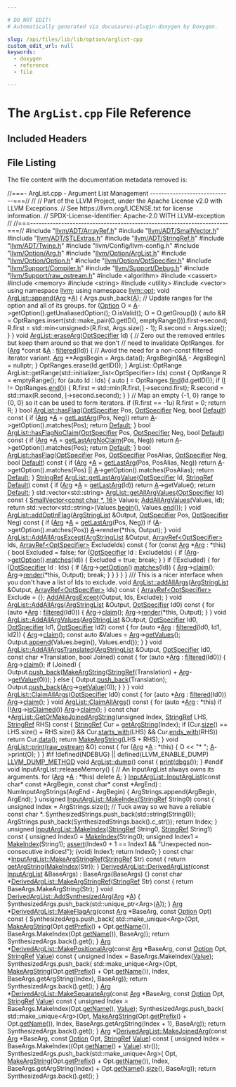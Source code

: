 ```yaml
---

# DO NOT EDIT!
# Automatically generated via docusaurus-plugin-doxygen by Doxygen.

slug: /api/files/lib/lib/option/arglist-cpp
custom_edit_url: null
keywords:
  - doxygen
  - reference
  - file

---
```





# The `ArgList.cpp` File Reference

<DoxygenPage pluginConfig={pluginConfig}>



## Included Headers

<IncludesList>
<IncludesListItem
  filePath="llvm/ADT/ArrayRef.h"
  permalink="/docs/api/files/include/include/llvm/include/llvm/adt/arrayref-h"
  isLocal="true" />
<IncludesListItem
  filePath="llvm/ADT/SmallVector.h"
  permalink="/docs/api/files/include/include/llvm/include/llvm/adt/smallvector-h"
  isLocal="true" />
<IncludesListItem
  filePath="llvm/ADT/STLExtras.h"
  permalink="/docs/api/files/include/include/llvm/include/llvm/adt/stlextras-h"
  isLocal="true" />
<IncludesListItem
  filePath="llvm/ADT/StringRef.h"
  permalink="/docs/api/files/include/include/llvm/include/llvm/adt/stringref-h"
  isLocal="true" />
<IncludesListItem
  filePath="llvm/ADT/Twine.h"
  permalink="/docs/api/files/include/include/llvm/include/llvm/adt/twine-h"
  isLocal="true" />
<IncludesListItem
  filePath="llvm/Config/llvm-config.h"
  permalink=""
  isLocal="true" />
<IncludesListItem
  filePath="llvm/Option/Arg.h"
  permalink="/docs/api/files/include/include/llvm/include/llvm/option/arg-h"
  isLocal="true" />
<IncludesListItem
  filePath="llvm/Option/ArgList.h"
  permalink="/docs/api/files/include/include/llvm/include/llvm/option/arglist-h"
  isLocal="true" />
<IncludesListItem
  filePath="llvm/Option/Option.h"
  permalink="/docs/api/files/include/include/llvm/include/llvm/option/option-h"
  isLocal="true" />
<IncludesListItem
  filePath="llvm/Option/OptSpecifier.h"
  permalink="/docs/api/files/include/include/llvm/include/llvm/option/optspecifier-h"
  isLocal="true" />
<IncludesListItem
  filePath="llvm/Support/Compiler.h"
  permalink="/docs/api/files/include/include/llvm/include/llvm/support/compiler-h"
  isLocal="true" />
<IncludesListItem
  filePath="llvm/Support/Debug.h"
  permalink="/docs/api/files/include/include/llvm/include/llvm/support/debug-h"
  isLocal="true" />
<IncludesListItem
  filePath="llvm/Support/raw_ostream.h"
  permalink="/docs/api/files/include/include/llvm/include/llvm/support/raw-ostream-h"
  isLocal="true" />
<IncludesListItem
  filePath="algorithm"
  permalink=""
  isLocal="false" />
<IncludesListItem
  filePath="cassert"
  permalink=""
  isLocal="false" />
<IncludesListItem
  filePath="memory"
  permalink=""
  isLocal="false" />
<IncludesListItem
  filePath="string"
  permalink=""
  isLocal="false" />
<IncludesListItem
  filePath="utility"
  permalink=""
  isLocal="false" />
<IncludesListItem
  filePath="vector"
  permalink=""
  isLocal="false" />
</IncludesList>


## File Listing

The file content with the documentation metadata removed is:

<ProgramListing>

<Link id="l00001" /><CodeLine lineNumber="1"><Highlight kind="comment">//===- ArgList.cpp - Argument List Management -----------------------------===//</Highlight><Highlight kind="normal"></Highlight></CodeLine>
<Link id="l00002" /><CodeLine lineNumber="2"><Highlight kind="normal"></Highlight><Highlight kind="comment">//</Highlight><Highlight kind="normal"></Highlight></CodeLine>
<Link id="l00003" /><CodeLine lineNumber="3"><Highlight kind="normal"></Highlight><Highlight kind="comment">// Part of the LLVM Project, under the Apache License v2.0 with LLVM Exceptions.</Highlight><Highlight kind="normal"></Highlight></CodeLine>
<Link id="l00004" /><CodeLine lineNumber="4"><Highlight kind="normal"></Highlight><Highlight kind="comment">// See https://llvm.org/LICENSE.txt for license information.</Highlight><Highlight kind="normal"></Highlight></CodeLine>
<Link id="l00005" /><CodeLine lineNumber="5"><Highlight kind="normal"></Highlight><Highlight kind="comment">// SPDX-License-Identifier: Apache-2.0 WITH LLVM-exception</Highlight><Highlight kind="normal"></Highlight></CodeLine>
<Link id="l00006" /><CodeLine lineNumber="6"><Highlight kind="normal"></Highlight><Highlight kind="comment">//</Highlight><Highlight kind="normal"></Highlight></CodeLine>
<Link id="l00007" /><CodeLine lineNumber="7"><Highlight kind="normal"></Highlight><Highlight kind="comment">//===----------------------------------------------------------------------===//</Highlight><Highlight kind="normal"></Highlight></CodeLine>
<Link id="l00008" /><CodeLine lineNumber="8"><Highlight kind="normal"></Highlight></CodeLine>
<Link id="l00009" /><CodeLine lineNumber="9"><Highlight kind="normal"></Highlight><Highlight kind="preprocessor">#include &quot;<a href="/docs/api/files/include/include/llvm/include/llvm/adt/arrayref-h">llvm/ADT/ArrayRef.h</a>&quot;</Highlight><Highlight kind="normal"></Highlight></CodeLine>
<Link id="l00010" /><CodeLine lineNumber="10"><Highlight kind="normal"></Highlight><Highlight kind="preprocessor">#include &quot;<a href="/docs/api/files/include/include/llvm/include/llvm/adt/smallvector-h">llvm/ADT/SmallVector.h</a>&quot;</Highlight><Highlight kind="normal"></Highlight></CodeLine>
<Link id="l00011" /><CodeLine lineNumber="11"><Highlight kind="normal"></Highlight><Highlight kind="preprocessor">#include &quot;<a href="/docs/api/files/include/include/llvm/include/llvm/adt/stlextras-h">llvm/ADT/STLExtras.h</a>&quot;</Highlight><Highlight kind="normal"></Highlight></CodeLine>
<Link id="l00012" /><CodeLine lineNumber="12"><Highlight kind="normal"></Highlight><Highlight kind="preprocessor">#include &quot;<a href="/docs/api/files/include/include/llvm/include/llvm/adt/stringref-h">llvm/ADT/StringRef.h</a>&quot;</Highlight><Highlight kind="normal"></Highlight></CodeLine>
<Link id="l00013" /><CodeLine lineNumber="13"><Highlight kind="normal"></Highlight><Highlight kind="preprocessor">#include &quot;<a href="/docs/api/files/include/include/llvm/include/llvm/adt/twine-h">llvm/ADT/Twine.h</a>&quot;</Highlight><Highlight kind="normal"></Highlight></CodeLine>
<Link id="l00014" /><CodeLine lineNumber="14"><Highlight kind="normal"></Highlight><Highlight kind="preprocessor">#include &quot;llvm/Config/llvm-config.h&quot;</Highlight><Highlight kind="normal"></Highlight></CodeLine>
<Link id="l00015" /><CodeLine lineNumber="15"><Highlight kind="normal"></Highlight><Highlight kind="preprocessor">#include &quot;<a href="/docs/api/files/include/include/llvm/include/llvm/option/arg-h">llvm/Option/Arg.h</a>&quot;</Highlight><Highlight kind="normal"></Highlight></CodeLine>
<Link id="l00016" /><CodeLine lineNumber="16"><Highlight kind="normal"></Highlight><Highlight kind="preprocessor">#include &quot;<a href="/docs/api/files/include/include/llvm/include/llvm/option/arglist-h">llvm/Option/ArgList.h</a>&quot;</Highlight><Highlight kind="normal"></Highlight></CodeLine>
<Link id="l00017" /><CodeLine lineNumber="17"><Highlight kind="normal"></Highlight><Highlight kind="preprocessor">#include &quot;<a href="/docs/api/files/include/include/llvm/include/llvm/option/option-h">llvm/Option/Option.h</a>&quot;</Highlight><Highlight kind="normal"></Highlight></CodeLine>
<Link id="l00018" /><CodeLine lineNumber="18"><Highlight kind="normal"></Highlight><Highlight kind="preprocessor">#include &quot;<a href="/docs/api/files/include/include/llvm/include/llvm/option/optspecifier-h">llvm/Option/OptSpecifier.h</a>&quot;</Highlight><Highlight kind="normal"></Highlight></CodeLine>
<Link id="l00019" /><CodeLine lineNumber="19"><Highlight kind="normal"></Highlight><Highlight kind="preprocessor">#include &quot;<a href="/docs/api/files/include/include/llvm/include/llvm/support/compiler-h">llvm/Support/Compiler.h</a>&quot;</Highlight><Highlight kind="normal"></Highlight></CodeLine>
<Link id="l00020" /><CodeLine lineNumber="20"><Highlight kind="normal"></Highlight><Highlight kind="preprocessor">#include &quot;<a href="/docs/api/files/include/include/llvm/include/llvm/support/debug-h">llvm/Support/Debug.h</a>&quot;</Highlight><Highlight kind="normal"></Highlight></CodeLine>
<Link id="l00021" /><CodeLine lineNumber="21"><Highlight kind="normal"></Highlight><Highlight kind="preprocessor">#include &quot;<a href="/docs/api/files/include/include/llvm/include/llvm/support/raw-ostream-h">llvm/Support/raw&#95;ostream.h</a>&quot;</Highlight><Highlight kind="normal"></Highlight></CodeLine>
<Link id="l00022" /><CodeLine lineNumber="22"><Highlight kind="normal"></Highlight><Highlight kind="preprocessor">#include &lt;algorithm&gt;</Highlight><Highlight kind="normal"></Highlight></CodeLine>
<Link id="l00023" /><CodeLine lineNumber="23"><Highlight kind="normal"></Highlight><Highlight kind="preprocessor">#include &lt;cassert&gt;</Highlight><Highlight kind="normal"></Highlight></CodeLine>
<Link id="l00024" /><CodeLine lineNumber="24"><Highlight kind="normal"></Highlight><Highlight kind="preprocessor">#include &lt;memory&gt;</Highlight><Highlight kind="normal"></Highlight></CodeLine>
<Link id="l00025" /><CodeLine lineNumber="25"><Highlight kind="normal"></Highlight><Highlight kind="preprocessor">#include &lt;string&gt;</Highlight><Highlight kind="normal"></Highlight></CodeLine>
<Link id="l00026" /><CodeLine lineNumber="26"><Highlight kind="normal"></Highlight><Highlight kind="preprocessor">#include &lt;utility&gt;</Highlight><Highlight kind="normal"></Highlight></CodeLine>
<Link id="l00027" /><CodeLine lineNumber="27"><Highlight kind="normal"></Highlight><Highlight kind="preprocessor">#include &lt;vector&gt;</Highlight><Highlight kind="normal"></Highlight></CodeLine>
<Link id="l00028" /><CodeLine lineNumber="28"><Highlight kind="normal"></Highlight></CodeLine>
<Link id="l00029" /><CodeLine lineNumber="29"><Highlight kind="normal"></Highlight><Highlight kind="keyword">using namespace </Highlight><Highlight kind="normal"><a href="/docs/api/namespaces/llvm">llvm</a>;</Highlight></CodeLine>
<Link id="l00030" /><CodeLine lineNumber="30"><Highlight kind="normal"></Highlight><Highlight kind="keyword">using namespace </Highlight><Highlight kind="normal"><a href="/docs/api/namespaces/llvm/opt">llvm::opt</a>;</Highlight></CodeLine>
<Link id="l00031" /><CodeLine lineNumber="31"><Highlight kind="normal"></Highlight></CodeLine>
<Link id="l00032" /><CodeLine lineNumber="32" lineLink="/docs/api/classes/llvm/opt/arglist/#a862d6016ee6bbfb979acf4739b4fcfac"><Highlight kind="normal"></Highlight><Highlight kind="keywordtype">void</Highlight><Highlight kind="normal"> <a href="/docs/api/classes/llvm/opt/arglist/#a862d6016ee6bbfb979acf4739b4fcfac">ArgList::append</a>(<a href="/docs/api/classes/llvm/opt/arg">Arg</a> &#42;<a href="/docs/api/files/lib/lib/ir/builtingcs-cpp/#a2e38c85003a042421cde1647632d0b72">A</a>) &#123;</Highlight></CodeLine>
<Link id="l00033" /><CodeLine lineNumber="33"><Highlight kind="normal">  Args.push&#95;back(<a href="/docs/api/files/lib/lib/ir/builtingcs-cpp/#a2e38c85003a042421cde1647632d0b72">A</a>);</Highlight></CodeLine>
<Link id="l00034" /><CodeLine lineNumber="34"><Highlight kind="normal"></Highlight></CodeLine>
<Link id="l00035" /><CodeLine lineNumber="35"><Highlight kind="normal">  </Highlight><Highlight kind="comment">// Update ranges for the option and all of its groups.</Highlight><Highlight kind="normal"></Highlight></CodeLine>
<Link id="l00036" /><CodeLine lineNumber="36"><Highlight kind="normal">  </Highlight><Highlight kind="keywordflow">for</Highlight><Highlight kind="normal"> (<a href="/docs/api/classes/llvm/opt/option">Option</a> O = <a href="/docs/api/files/lib/lib/ir/builtingcs-cpp/#a2e38c85003a042421cde1647632d0b72">A</a>-&gt;getOption().getUnaliasedOption(); O.isValid();</Highlight></CodeLine>
<Link id="l00037" /><CodeLine lineNumber="37"><Highlight kind="normal">       O = O.getGroup()) &#123;</Highlight></CodeLine>
<Link id="l00038" /><CodeLine lineNumber="38"><Highlight kind="normal">    </Highlight><Highlight kind="keyword">auto</Highlight><Highlight kind="normal"> &amp;R =</Highlight></CodeLine>
<Link id="l00039" /><CodeLine lineNumber="39"><Highlight kind="normal">        OptRanges.insert(std::make&#95;pair(O.getID(), emptyRange())).first-&gt;second;</Highlight></CodeLine>
<Link id="l00040" /><CodeLine lineNumber="40"><Highlight kind="normal">    R.first = std::min&lt;unsigned&gt;(R.first, Args.size() - 1);</Highlight></CodeLine>
<Link id="l00041" /><CodeLine lineNumber="41"><Highlight kind="normal">    R.second = Args.size();</Highlight></CodeLine>
<Link id="l00042" /><CodeLine lineNumber="42"><Highlight kind="normal">  &#125;</Highlight></CodeLine>
<Link id="l00043" /><CodeLine lineNumber="43"><Highlight kind="normal">&#125;</Highlight></CodeLine>
<Link id="l00044" /><CodeLine lineNumber="44"><Highlight kind="normal"></Highlight></CodeLine>
<Link id="l00045" /><CodeLine lineNumber="45" lineLink="/docs/api/classes/llvm/opt/arglist/#a156189fac43bbb6cb89af54b0a72ebca"><Highlight kind="normal"></Highlight><Highlight kind="keywordtype">void</Highlight><Highlight kind="normal"> <a href="/docs/api/classes/llvm/opt/arglist/#a156189fac43bbb6cb89af54b0a72ebca">ArgList::eraseArg</a>(<a href="/docs/api/classes/llvm/opt/optspecifier">OptSpecifier</a> Id) &#123;</Highlight></CodeLine>
<Link id="l00046" /><CodeLine lineNumber="46"><Highlight kind="normal">  </Highlight><Highlight kind="comment">// Zero out the removed entries but keep them around so that we don&#39;t</Highlight><Highlight kind="normal"></Highlight></CodeLine>
<Link id="l00047" /><CodeLine lineNumber="47"><Highlight kind="normal">  </Highlight><Highlight kind="comment">// need to invalidate OptRanges.</Highlight><Highlight kind="normal"></Highlight></CodeLine>
<Link id="l00048" /><CodeLine lineNumber="48"><Highlight kind="normal">  </Highlight><Highlight kind="keywordflow">for</Highlight><Highlight kind="normal"> (<a href="/docs/api/classes/llvm/opt/arg">Arg</a> &#42;</Highlight><Highlight kind="keyword">const</Highlight><Highlight kind="normal"> &amp;<a href="/docs/api/files/lib/lib/ir/builtingcs-cpp/#a2e38c85003a042421cde1647632d0b72">A</a> : <a href="/docs/api/classes/llvm/opt/arglist/#ae6005f6bafe8396d40dc173831c6bdba">filtered</a>(Id)) &#123;</Highlight></CodeLine>
<Link id="l00049" /><CodeLine lineNumber="49"><Highlight kind="normal">    </Highlight><Highlight kind="comment">// Avoid the need for a non-const filtered iterator variant.</Highlight><Highlight kind="normal"></Highlight></CodeLine>
<Link id="l00050" /><CodeLine lineNumber="50"><Highlight kind="normal">    <a href="/docs/api/classes/llvm/opt/arg">Arg</a> &#42;&#42;ArgsBegin = Args.data();</Highlight></CodeLine>
<Link id="l00051" /><CodeLine lineNumber="51"><Highlight kind="normal">    ArgsBegin&#91;&amp;<a href="/docs/api/files/lib/lib/ir/builtingcs-cpp/#a2e38c85003a042421cde1647632d0b72">A</a> - ArgsBegin&#93; = </Highlight><Highlight kind="keyword">nullptr</Highlight><Highlight kind="normal">;</Highlight></CodeLine>
<Link id="l00052" /><CodeLine lineNumber="52"><Highlight kind="normal">  &#125;</Highlight></CodeLine>
<Link id="l00053" /><CodeLine lineNumber="53"><Highlight kind="normal">  OptRanges.erase(Id.getID());</Highlight></CodeLine>
<Link id="l00054" /><CodeLine lineNumber="54"><Highlight kind="normal">&#125;</Highlight></CodeLine>
<Link id="l00055" /><CodeLine lineNumber="55"><Highlight kind="normal"></Highlight></CodeLine>
<Link id="l00056" /><CodeLine lineNumber="56"><Highlight kind="normal">ArgList::OptRange</Highlight></CodeLine>
<Link id="l00057" /><CodeLine lineNumber="57"><Highlight kind="normal">ArgList::getRange(std::initializer&#95;list&lt;OptSpecifier&gt; Ids)</Highlight><Highlight kind="keyword"> const </Highlight><Highlight kind="normal">&#123;</Highlight></CodeLine>
<Link id="l00058" /><CodeLine lineNumber="58"><Highlight kind="normal">  OptRange R = emptyRange();</Highlight></CodeLine>
<Link id="l00059" /><CodeLine lineNumber="59"><Highlight kind="normal">  </Highlight><Highlight kind="keywordflow">for</Highlight><Highlight kind="normal"> (</Highlight><Highlight kind="keyword">auto</Highlight><Highlight kind="normal"> Id : Ids) &#123;</Highlight></CodeLine>
<Link id="l00060" /><CodeLine lineNumber="60"><Highlight kind="normal">    </Highlight><Highlight kind="keyword">auto</Highlight><Highlight kind="normal"> <a href="/docs/api/files/lib/lib/support/md5-cpp/#ac0eafdc9ee161b71e7af98af736952fd">I</a> = OptRanges.<a href="/docs/api/classes/llvm/densemapbase/#a0c047f127ed4380a6f383d70bec4eb94">find</a>(Id.getID());</Highlight></CodeLine>
<Link id="l00061" /><CodeLine lineNumber="61"><Highlight kind="normal">    </Highlight><Highlight kind="keywordflow">if</Highlight><Highlight kind="normal"> (<a href="/docs/api/files/lib/lib/support/md5-cpp/#ac0eafdc9ee161b71e7af98af736952fd">I</a> != OptRanges.<a href="/docs/api/classes/llvm/densemapbase/#a65520b9c67759099e313d0f4e7b5ff9e">end</a>()) &#123;</Highlight></CodeLine>
<Link id="l00062" /><CodeLine lineNumber="62"><Highlight kind="normal">      R.first = std::min(R.first, <a href="/docs/api/files/lib/lib/support/md5-cpp/#ac0eafdc9ee161b71e7af98af736952fd">I</a>-&gt;second.first);</Highlight></CodeLine>
<Link id="l00063" /><CodeLine lineNumber="63"><Highlight kind="normal">      R.second = std::max(R.second, <a href="/docs/api/files/lib/lib/support/md5-cpp/#ac0eafdc9ee161b71e7af98af736952fd">I</a>-&gt;second.second);</Highlight></CodeLine>
<Link id="l00064" /><CodeLine lineNumber="64"><Highlight kind="normal">    &#125;</Highlight></CodeLine>
<Link id="l00065" /><CodeLine lineNumber="65"><Highlight kind="normal">  &#125;</Highlight></CodeLine>
<Link id="l00066" /><CodeLine lineNumber="66"><Highlight kind="normal">  </Highlight><Highlight kind="comment">// Map an empty &#123;-1, 0&#125; range to &#123;0, 0&#125; so it can be used to form iterators.</Highlight><Highlight kind="normal"></Highlight></CodeLine>
<Link id="l00067" /><CodeLine lineNumber="67"><Highlight kind="normal">  </Highlight><Highlight kind="keywordflow">if</Highlight><Highlight kind="normal"> (R.first == -1u)</Highlight></CodeLine>
<Link id="l00068" /><CodeLine lineNumber="68"><Highlight kind="normal">    R.first = 0;</Highlight></CodeLine>
<Link id="l00069" /><CodeLine lineNumber="69"><Highlight kind="normal">  </Highlight><Highlight kind="keywordflow">return</Highlight><Highlight kind="normal"> R;</Highlight></CodeLine>
<Link id="l00070" /><CodeLine lineNumber="70"><Highlight kind="normal">&#125;</Highlight></CodeLine>
<Link id="l00071" /><CodeLine lineNumber="71"><Highlight kind="normal"></Highlight></CodeLine>
<Link id="l00072" /><CodeLine lineNumber="72" lineLink="/docs/api/classes/llvm/opt/arglist/#af4ede33e90efaf90c6534f43b3cfbffc"><Highlight kind="normal"></Highlight><Highlight kind="keywordtype">bool</Highlight><Highlight kind="normal"> <a href="/docs/api/classes/llvm/opt/arglist/#af4ede33e90efaf90c6534f43b3cfbffc">ArgList::hasFlag</a>(<a href="/docs/api/classes/llvm/opt/optspecifier">OptSpecifier</a> Pos, <a href="/docs/api/classes/llvm/opt/optspecifier">OptSpecifier</a> Neg, </Highlight><Highlight kind="keywordtype">bool</Highlight><Highlight kind="normal"> <a href="/docs/api/namespaces/llvm/#ae58c751054b01f206f9b9e34e461d25fa7a1920d61156abc05a60135aefe8bc67">Default</a>)</Highlight><Highlight kind="keyword"> const </Highlight><Highlight kind="normal">&#123;</Highlight></CodeLine>
<Link id="l00073" /><CodeLine lineNumber="73"><Highlight kind="normal">  </Highlight><Highlight kind="keywordflow">if</Highlight><Highlight kind="normal"> (<a href="/docs/api/classes/llvm/opt/arg">Arg</a> &#42;<a href="/docs/api/files/lib/lib/ir/builtingcs-cpp/#a2e38c85003a042421cde1647632d0b72">A</a> = <a href="/docs/api/classes/llvm/opt/arglist/#aa7b3f568748cb5a0cab744337ae3eb52">getLastArg</a>(Pos, Neg))</Highlight></CodeLine>
<Link id="l00074" /><CodeLine lineNumber="74"><Highlight kind="normal">    </Highlight><Highlight kind="keywordflow">return</Highlight><Highlight kind="normal"> <a href="/docs/api/files/lib/lib/ir/builtingcs-cpp/#a2e38c85003a042421cde1647632d0b72">A</a>-&gt;getOption().matches(Pos);</Highlight></CodeLine>
<Link id="l00075" /><CodeLine lineNumber="75"><Highlight kind="normal">  </Highlight><Highlight kind="keywordflow">return</Highlight><Highlight kind="normal"> <a href="/docs/api/namespaces/llvm/#ae58c751054b01f206f9b9e34e461d25fa7a1920d61156abc05a60135aefe8bc67">Default</a>;</Highlight></CodeLine>
<Link id="l00076" /><CodeLine lineNumber="76"><Highlight kind="normal">&#125;</Highlight></CodeLine>
<Link id="l00077" /><CodeLine lineNumber="77"><Highlight kind="normal"></Highlight></CodeLine>
<Link id="l00078" /><CodeLine lineNumber="78" lineLink="/docs/api/classes/llvm/opt/arglist/#a4a6d454c010b5cdcae7d8990ae44d0a5"><Highlight kind="normal"></Highlight><Highlight kind="keywordtype">bool</Highlight><Highlight kind="normal"> <a href="/docs/api/classes/llvm/opt/arglist/#a4a6d454c010b5cdcae7d8990ae44d0a5">ArgList::hasFlagNoClaim</a>(<a href="/docs/api/classes/llvm/opt/optspecifier">OptSpecifier</a> Pos, <a href="/docs/api/classes/llvm/opt/optspecifier">OptSpecifier</a> Neg,</Highlight></CodeLine>
<Link id="l00079" /><CodeLine lineNumber="79"><Highlight kind="normal">                             </Highlight><Highlight kind="keywordtype">bool</Highlight><Highlight kind="normal"> <a href="/docs/api/namespaces/llvm/#ae58c751054b01f206f9b9e34e461d25fa7a1920d61156abc05a60135aefe8bc67">Default</a>)</Highlight><Highlight kind="keyword"> const </Highlight><Highlight kind="normal">&#123;</Highlight></CodeLine>
<Link id="l00080" /><CodeLine lineNumber="80"><Highlight kind="normal">  </Highlight><Highlight kind="keywordflow">if</Highlight><Highlight kind="normal"> (<a href="/docs/api/classes/llvm/opt/arg">Arg</a> &#42;<a href="/docs/api/files/lib/lib/ir/builtingcs-cpp/#a2e38c85003a042421cde1647632d0b72">A</a> = <a href="/docs/api/classes/llvm/opt/arglist/#a3102b968dbf681bb7353e02eba411a11">getLastArgNoClaim</a>(Pos, Neg))</Highlight></CodeLine>
<Link id="l00081" /><CodeLine lineNumber="81"><Highlight kind="normal">    </Highlight><Highlight kind="keywordflow">return</Highlight><Highlight kind="normal"> <a href="/docs/api/files/lib/lib/ir/builtingcs-cpp/#a2e38c85003a042421cde1647632d0b72">A</a>-&gt;getOption().matches(Pos);</Highlight></CodeLine>
<Link id="l00082" /><CodeLine lineNumber="82"><Highlight kind="normal">  </Highlight><Highlight kind="keywordflow">return</Highlight><Highlight kind="normal"> <a href="/docs/api/namespaces/llvm/#ae58c751054b01f206f9b9e34e461d25fa7a1920d61156abc05a60135aefe8bc67">Default</a>;</Highlight></CodeLine>
<Link id="l00083" /><CodeLine lineNumber="83"><Highlight kind="normal">&#125;</Highlight></CodeLine>
<Link id="l00084" /><CodeLine lineNumber="84"><Highlight kind="normal"></Highlight></CodeLine>
<Link id="l00085" /><CodeLine lineNumber="85" lineLink="/docs/api/classes/llvm/opt/arglist/#af5d90967a9f37775b3b18b46b846316b"><Highlight kind="normal"></Highlight><Highlight kind="keywordtype">bool</Highlight><Highlight kind="normal"> <a href="/docs/api/classes/llvm/opt/arglist/#af4ede33e90efaf90c6534f43b3cfbffc">ArgList::hasFlag</a>(<a href="/docs/api/classes/llvm/opt/optspecifier">OptSpecifier</a> Pos, <a href="/docs/api/classes/llvm/opt/optspecifier">OptSpecifier</a> PosAlias, <a href="/docs/api/classes/llvm/opt/optspecifier">OptSpecifier</a> Neg,</Highlight></CodeLine>
<Link id="l00086" /><CodeLine lineNumber="86"><Highlight kind="normal">                      </Highlight><Highlight kind="keywordtype">bool</Highlight><Highlight kind="normal"> <a href="/docs/api/namespaces/llvm/#ae58c751054b01f206f9b9e34e461d25fa7a1920d61156abc05a60135aefe8bc67">Default</a>)</Highlight><Highlight kind="keyword"> const </Highlight><Highlight kind="normal">&#123;</Highlight></CodeLine>
<Link id="l00087" /><CodeLine lineNumber="87"><Highlight kind="normal">  </Highlight><Highlight kind="keywordflow">if</Highlight><Highlight kind="normal"> (<a href="/docs/api/classes/llvm/opt/arg">Arg</a> &#42;<a href="/docs/api/files/lib/lib/ir/builtingcs-cpp/#a2e38c85003a042421cde1647632d0b72">A</a> = <a href="/docs/api/classes/llvm/opt/arglist/#aa7b3f568748cb5a0cab744337ae3eb52">getLastArg</a>(Pos, PosAlias, Neg))</Highlight></CodeLine>
<Link id="l00088" /><CodeLine lineNumber="88"><Highlight kind="normal">    </Highlight><Highlight kind="keywordflow">return</Highlight><Highlight kind="normal"> <a href="/docs/api/files/lib/lib/ir/builtingcs-cpp/#a2e38c85003a042421cde1647632d0b72">A</a>-&gt;getOption().matches(Pos) || <a href="/docs/api/files/lib/lib/ir/builtingcs-cpp/#a2e38c85003a042421cde1647632d0b72">A</a>-&gt;getOption().matches(PosAlias);</Highlight></CodeLine>
<Link id="l00089" /><CodeLine lineNumber="89"><Highlight kind="normal">  </Highlight><Highlight kind="keywordflow">return</Highlight><Highlight kind="normal"> <a href="/docs/api/namespaces/llvm/#ae58c751054b01f206f9b9e34e461d25fa7a1920d61156abc05a60135aefe8bc67">Default</a>;</Highlight></CodeLine>
<Link id="l00090" /><CodeLine lineNumber="90"><Highlight kind="normal">&#125;</Highlight></CodeLine>
<Link id="l00091" /><CodeLine lineNumber="91"><Highlight kind="normal"></Highlight></CodeLine>
<Link id="l00092" /><CodeLine lineNumber="92" lineLink="/docs/api/classes/llvm/opt/arglist/#adc31a5f33c24a36189f865c605247c68"><Highlight kind="normal"><a href="/docs/api/classes/llvm/stringref">StringRef</a> <a href="/docs/api/classes/llvm/opt/arglist/#adc31a5f33c24a36189f865c605247c68">ArgList::getLastArgValue</a>(<a href="/docs/api/classes/llvm/opt/optspecifier">OptSpecifier</a> Id, <a href="/docs/api/classes/llvm/stringref">StringRef</a> <a href="/docs/api/namespaces/llvm/#ae58c751054b01f206f9b9e34e461d25fa7a1920d61156abc05a60135aefe8bc67">Default</a>)</Highlight><Highlight kind="keyword"> const </Highlight><Highlight kind="normal">&#123;</Highlight></CodeLine>
<Link id="l00093" /><CodeLine lineNumber="93"><Highlight kind="normal">  </Highlight><Highlight kind="keywordflow">if</Highlight><Highlight kind="normal"> (<a href="/docs/api/classes/llvm/opt/arg">Arg</a> &#42;<a href="/docs/api/files/lib/lib/ir/builtingcs-cpp/#a2e38c85003a042421cde1647632d0b72">A</a> = <a href="/docs/api/classes/llvm/opt/arglist/#aa7b3f568748cb5a0cab744337ae3eb52">getLastArg</a>(Id))</Highlight></CodeLine>
<Link id="l00094" /><CodeLine lineNumber="94"><Highlight kind="normal">    </Highlight><Highlight kind="keywordflow">return</Highlight><Highlight kind="normal"> <a href="/docs/api/files/lib/lib/ir/builtingcs-cpp/#a2e38c85003a042421cde1647632d0b72">A</a>-&gt;getValue();</Highlight></CodeLine>
<Link id="l00095" /><CodeLine lineNumber="95"><Highlight kind="normal">  </Highlight><Highlight kind="keywordflow">return</Highlight><Highlight kind="normal"> <a href="/docs/api/namespaces/llvm/#ae58c751054b01f206f9b9e34e461d25fa7a1920d61156abc05a60135aefe8bc67">Default</a>;</Highlight></CodeLine>
<Link id="l00096" /><CodeLine lineNumber="96"><Highlight kind="normal">&#125;</Highlight></CodeLine>
<Link id="l00097" /><CodeLine lineNumber="97"><Highlight kind="normal"></Highlight></CodeLine>
<Link id="l00098" /><CodeLine lineNumber="98" lineLink="/docs/api/classes/llvm/opt/arglist/#ace2ec29a8f2231556c7f8a20929cc138"><Highlight kind="normal">std::vector&lt;std::string&gt; <a href="/docs/api/classes/llvm/opt/arglist/#ace2ec29a8f2231556c7f8a20929cc138">ArgList::getAllArgValues</a>(<a href="/docs/api/classes/llvm/opt/optspecifier">OptSpecifier</a> Id)</Highlight><Highlight kind="keyword"> const </Highlight><Highlight kind="normal">&#123;</Highlight></CodeLine>
<Link id="l00099" /><CodeLine lineNumber="99"><Highlight kind="normal">  <a href="/docs/api/classes/llvm/smallvector">SmallVector&lt;const char &#42;, 16&gt;</a> Values;</Highlight></CodeLine>
<Link id="l00100" /><CodeLine lineNumber="100"><Highlight kind="normal">  <a href="/docs/api/classes/llvm/opt/arglist/#a279c6ca725e36eff09469d98e6ee1988">AddAllArgValues</a>(Values, Id);</Highlight></CodeLine>
<Link id="l00101" /><CodeLine lineNumber="101"><Highlight kind="normal">  </Highlight><Highlight kind="keywordflow">return</Highlight><Highlight kind="normal"> std::vector&lt;std::string&gt;(Values.<a href="/docs/api/classes/llvm/smallvectortemplatecommon/#a8a045d250952c0867382a9840ee18fdf">begin</a>(), Values.<a href="/docs/api/classes/llvm/smallvectortemplatecommon/#a075e34e98605d0e7c289763a104869ac">end</a>());</Highlight></CodeLine>
<Link id="l00102" /><CodeLine lineNumber="102"><Highlight kind="normal">&#125;</Highlight></CodeLine>
<Link id="l00103" /><CodeLine lineNumber="103"><Highlight kind="normal"></Highlight></CodeLine>
<Link id="l00104" /><CodeLine lineNumber="104" lineLink="/docs/api/classes/llvm/opt/arglist/#a342aaf3c2d86a3defc7baf1549143997"><Highlight kind="normal"></Highlight><Highlight kind="keywordtype">void</Highlight><Highlight kind="normal"> <a href="/docs/api/classes/llvm/opt/arglist/#a342aaf3c2d86a3defc7baf1549143997">ArgList::addOptInFlag</a>(<a href="/docs/api/namespaces/llvm/opt/#a2ceb2416aeccdb4b087e29abc8c6b52f">ArgStringList</a> &amp;Output, <a href="/docs/api/classes/llvm/opt/optspecifier">OptSpecifier</a> Pos,</Highlight></CodeLine>
<Link id="l00105" /><CodeLine lineNumber="105"><Highlight kind="normal">                           <a href="/docs/api/classes/llvm/opt/optspecifier">OptSpecifier</a> Neg)</Highlight><Highlight kind="keyword"> const </Highlight><Highlight kind="normal">&#123;</Highlight></CodeLine>
<Link id="l00106" /><CodeLine lineNumber="106"><Highlight kind="normal">  </Highlight><Highlight kind="keywordflow">if</Highlight><Highlight kind="normal"> (<a href="/docs/api/classes/llvm/opt/arg">Arg</a> &#42;<a href="/docs/api/files/lib/lib/ir/builtingcs-cpp/#a2e38c85003a042421cde1647632d0b72">A</a> = <a href="/docs/api/classes/llvm/opt/arglist/#aa7b3f568748cb5a0cab744337ae3eb52">getLastArg</a>(Pos, Neg))</Highlight></CodeLine>
<Link id="l00107" /><CodeLine lineNumber="107"><Highlight kind="normal">    </Highlight><Highlight kind="keywordflow">if</Highlight><Highlight kind="normal"> (<a href="/docs/api/files/lib/lib/ir/builtingcs-cpp/#a2e38c85003a042421cde1647632d0b72">A</a>-&gt;getOption().matches(Pos))</Highlight></CodeLine>
<Link id="l00108" /><CodeLine lineNumber="108"><Highlight kind="normal">      <a href="/docs/api/files/lib/lib/ir/builtingcs-cpp/#a2e38c85003a042421cde1647632d0b72">A</a>-&gt;render(&#42;</Highlight><Highlight kind="keyword">this</Highlight><Highlight kind="normal">, Output);</Highlight></CodeLine>
<Link id="l00109" /><CodeLine lineNumber="109"><Highlight kind="normal">&#125;</Highlight></CodeLine>
<Link id="l00110" /><CodeLine lineNumber="110"><Highlight kind="normal"></Highlight></CodeLine>
<Link id="l00111" /><CodeLine lineNumber="111" lineLink="/docs/api/classes/llvm/opt/arglist/#ab7ef568579e2fc175c4d3d68921a1a9b"><Highlight kind="normal"></Highlight><Highlight kind="keywordtype">void</Highlight><Highlight kind="normal"> <a href="/docs/api/classes/llvm/opt/arglist/#ab7ef568579e2fc175c4d3d68921a1a9b">ArgList::AddAllArgsExcept</a>(<a href="/docs/api/namespaces/llvm/opt/#a2ceb2416aeccdb4b087e29abc8c6b52f">ArgStringList</a> &amp;Output,</Highlight></CodeLine>
<Link id="l00112" /><CodeLine lineNumber="112"><Highlight kind="normal">                               <a href="/docs/api/classes/llvm/arrayref">ArrayRef&lt;OptSpecifier&gt;</a> Ids,</Highlight></CodeLine>
<Link id="l00113" /><CodeLine lineNumber="113"><Highlight kind="normal">                               <a href="/docs/api/classes/llvm/arrayref">ArrayRef&lt;OptSpecifier&gt;</a> ExcludeIds)</Highlight><Highlight kind="keyword"> const </Highlight><Highlight kind="normal">&#123;</Highlight></CodeLine>
<Link id="l00114" /><CodeLine lineNumber="114"><Highlight kind="normal">  </Highlight><Highlight kind="keywordflow">for</Highlight><Highlight kind="normal"> (</Highlight><Highlight kind="keyword">const</Highlight><Highlight kind="normal"> <a href="/docs/api/classes/llvm/opt/arg">Arg</a> &#42;<a href="/docs/api/classes/llvm/opt/arg">Arg</a> : &#42;</Highlight><Highlight kind="keyword">this</Highlight><Highlight kind="normal">) &#123;</Highlight></CodeLine>
<Link id="l00115" /><CodeLine lineNumber="115"><Highlight kind="normal">    </Highlight><Highlight kind="keywordtype">bool</Highlight><Highlight kind="normal"> Excluded = </Highlight><Highlight kind="keyword">false</Highlight><Highlight kind="normal">;</Highlight></CodeLine>
<Link id="l00116" /><CodeLine lineNumber="116"><Highlight kind="normal">    </Highlight><Highlight kind="keywordflow">for</Highlight><Highlight kind="normal"> (<a href="/docs/api/classes/llvm/opt/optspecifier">OptSpecifier</a> Id : ExcludeIds) &#123;</Highlight></CodeLine>
<Link id="l00117" /><CodeLine lineNumber="117"><Highlight kind="normal">      </Highlight><Highlight kind="keywordflow">if</Highlight><Highlight kind="normal"> (<a href="/docs/api/classes/llvm/opt/arg">Arg</a>-&gt;<a href="/docs/api/classes/llvm/opt/arg/#a666ec80cc708a588992a87278c4e1f74">getOption</a>().<a href="/docs/api/classes/llvm/opt/option/#a34443bb51a0b61e6c113e721533d3235">matches</a>(Id)) &#123;</Highlight></CodeLine>
<Link id="l00118" /><CodeLine lineNumber="118"><Highlight kind="normal">        Excluded = </Highlight><Highlight kind="keyword">true</Highlight><Highlight kind="normal">;</Highlight></CodeLine>
<Link id="l00119" /><CodeLine lineNumber="119"><Highlight kind="normal">        </Highlight><Highlight kind="keywordflow">break</Highlight><Highlight kind="normal">;</Highlight></CodeLine>
<Link id="l00120" /><CodeLine lineNumber="120"><Highlight kind="normal">      &#125;</Highlight></CodeLine>
<Link id="l00121" /><CodeLine lineNumber="121"><Highlight kind="normal">    &#125;</Highlight></CodeLine>
<Link id="l00122" /><CodeLine lineNumber="122"><Highlight kind="normal">    </Highlight><Highlight kind="keywordflow">if</Highlight><Highlight kind="normal"> (!Excluded) &#123;</Highlight></CodeLine>
<Link id="l00123" /><CodeLine lineNumber="123"><Highlight kind="normal">      </Highlight><Highlight kind="keywordflow">for</Highlight><Highlight kind="normal"> (<a href="/docs/api/classes/llvm/opt/optspecifier">OptSpecifier</a> Id : Ids) &#123;</Highlight></CodeLine>
<Link id="l00124" /><CodeLine lineNumber="124"><Highlight kind="normal">        </Highlight><Highlight kind="keywordflow">if</Highlight><Highlight kind="normal"> (<a href="/docs/api/classes/llvm/opt/arg">Arg</a>-&gt;<a href="/docs/api/classes/llvm/opt/arg/#a666ec80cc708a588992a87278c4e1f74">getOption</a>().<a href="/docs/api/classes/llvm/opt/option/#a34443bb51a0b61e6c113e721533d3235">matches</a>(Id)) &#123;</Highlight></CodeLine>
<Link id="l00125" /><CodeLine lineNumber="125"><Highlight kind="normal">          <a href="/docs/api/classes/llvm/opt/arg">Arg</a>-&gt;<a href="/docs/api/classes/llvm/opt/arg/#acb283e68273392bc0169fe79b4e8e134">claim</a>();</Highlight></CodeLine>
<Link id="l00126" /><CodeLine lineNumber="126"><Highlight kind="normal">          <a href="/docs/api/classes/llvm/opt/arg">Arg</a>-&gt;<a href="/docs/api/classes/llvm/opt/arg/#a05377ec092a5d076c82dd3285317e6fa">render</a>(&#42;</Highlight><Highlight kind="keyword">this</Highlight><Highlight kind="normal">, Output);</Highlight></CodeLine>
<Link id="l00127" /><CodeLine lineNumber="127"><Highlight kind="normal">          </Highlight><Highlight kind="keywordflow">break</Highlight><Highlight kind="normal">;</Highlight></CodeLine>
<Link id="l00128" /><CodeLine lineNumber="128"><Highlight kind="normal">        &#125;</Highlight></CodeLine>
<Link id="l00129" /><CodeLine lineNumber="129"><Highlight kind="normal">      &#125;</Highlight></CodeLine>
<Link id="l00130" /><CodeLine lineNumber="130"><Highlight kind="normal">    &#125;</Highlight></CodeLine>
<Link id="l00131" /><CodeLine lineNumber="131"><Highlight kind="normal">  &#125;</Highlight></CodeLine>
<Link id="l00132" /><CodeLine lineNumber="132"><Highlight kind="normal">&#125;</Highlight></CodeLine>
<Link id="l00133" /><CodeLine lineNumber="133"><Highlight kind="normal"></Highlight><Highlight kind="comment"></Highlight></CodeLine>
<Link id="l00134" /><CodeLine lineNumber="134"><Highlight kind="comment">/// This is a nicer interface when you don&#39;t have a list of Ids to exclude.</Highlight><Highlight kind="normal"></Highlight></CodeLine>
<Link id="l00135" /><CodeLine lineNumber="135" lineLink="/docs/api/classes/llvm/opt/arglist/#a8a832028dff8abb97e1b9fec4987b13a"><Highlight kind="normal"></Highlight><Highlight kind="keywordtype">void</Highlight><Highlight kind="normal"> <a href="/docs/api/classes/llvm/opt/arglist/#a8a832028dff8abb97e1b9fec4987b13a">ArgList::addAllArgs</a>(<a href="/docs/api/namespaces/llvm/opt/#a2ceb2416aeccdb4b087e29abc8c6b52f">ArgStringList</a> &amp;Output,</Highlight></CodeLine>
<Link id="l00136" /><CodeLine lineNumber="136"><Highlight kind="normal">                         <a href="/docs/api/classes/llvm/arrayref">ArrayRef&lt;OptSpecifier&gt;</a> Ids)</Highlight><Highlight kind="keyword"> const </Highlight><Highlight kind="normal">&#123;</Highlight></CodeLine>
<Link id="l00137" /><CodeLine lineNumber="137"><Highlight kind="normal">  <a href="/docs/api/classes/llvm/arrayref">ArrayRef&lt;OptSpecifier&gt;</a> Exclude = &#123;&#125;;</Highlight></CodeLine>
<Link id="l00138" /><CodeLine lineNumber="138"><Highlight kind="normal">  <a href="/docs/api/classes/llvm/opt/arglist/#ab7ef568579e2fc175c4d3d68921a1a9b">AddAllArgsExcept</a>(Output, Ids, Exclude);</Highlight></CodeLine>
<Link id="l00139" /><CodeLine lineNumber="139"><Highlight kind="normal">&#125;</Highlight></CodeLine>
<Link id="l00140" /><CodeLine lineNumber="140"><Highlight kind="normal"></Highlight></CodeLine>
<Link id="l00141" /><CodeLine lineNumber="141" lineLink="/docs/api/classes/llvm/opt/arglist/#a623040a06f67b95ab24c5e78e41c8bc8"><Highlight kind="normal"></Highlight><Highlight kind="keywordtype">void</Highlight><Highlight kind="normal"> <a href="/docs/api/classes/llvm/opt/arglist/#a623040a06f67b95ab24c5e78e41c8bc8">ArgList::AddAllArgs</a>(<a href="/docs/api/namespaces/llvm/opt/#a2ceb2416aeccdb4b087e29abc8c6b52f">ArgStringList</a> &amp;Output, <a href="/docs/api/classes/llvm/opt/optspecifier">OptSpecifier</a> Id0)</Highlight><Highlight kind="keyword"> const </Highlight><Highlight kind="normal">&#123;</Highlight></CodeLine>
<Link id="l00142" /><CodeLine lineNumber="142"><Highlight kind="normal">  </Highlight><Highlight kind="keywordflow">for</Highlight><Highlight kind="normal"> (</Highlight><Highlight kind="keyword">auto</Highlight><Highlight kind="normal"> &#42;<a href="/docs/api/classes/llvm/opt/arg">Arg</a> : <a href="/docs/api/classes/llvm/opt/arglist/#ae6005f6bafe8396d40dc173831c6bdba">filtered</a>(Id0)) &#123;</Highlight></CodeLine>
<Link id="l00143" /><CodeLine lineNumber="143"><Highlight kind="normal">    <a href="/docs/api/classes/llvm/opt/arg">Arg</a>-&gt;<a href="/docs/api/classes/llvm/opt/arg/#acb283e68273392bc0169fe79b4e8e134">claim</a>();</Highlight></CodeLine>
<Link id="l00144" /><CodeLine lineNumber="144"><Highlight kind="normal">    <a href="/docs/api/classes/llvm/opt/arg">Arg</a>-&gt;<a href="/docs/api/classes/llvm/opt/arg/#a05377ec092a5d076c82dd3285317e6fa">render</a>(&#42;</Highlight><Highlight kind="keyword">this</Highlight><Highlight kind="normal">, Output);</Highlight></CodeLine>
<Link id="l00145" /><CodeLine lineNumber="145"><Highlight kind="normal">  &#125;</Highlight></CodeLine>
<Link id="l00146" /><CodeLine lineNumber="146"><Highlight kind="normal">&#125;</Highlight></CodeLine>
<Link id="l00147" /><CodeLine lineNumber="147"><Highlight kind="normal"></Highlight></CodeLine>
<Link id="l00148" /><CodeLine lineNumber="148" lineLink="/docs/api/classes/llvm/opt/arglist/#a279c6ca725e36eff09469d98e6ee1988"><Highlight kind="normal"></Highlight><Highlight kind="keywordtype">void</Highlight><Highlight kind="normal"> <a href="/docs/api/classes/llvm/opt/arglist/#a279c6ca725e36eff09469d98e6ee1988">ArgList::AddAllArgValues</a>(<a href="/docs/api/namespaces/llvm/opt/#a2ceb2416aeccdb4b087e29abc8c6b52f">ArgStringList</a> &amp;Output, <a href="/docs/api/classes/llvm/opt/optspecifier">OptSpecifier</a> Id0,</Highlight></CodeLine>
<Link id="l00149" /><CodeLine lineNumber="149"><Highlight kind="normal">                              <a href="/docs/api/classes/llvm/opt/optspecifier">OptSpecifier</a> Id1, <a href="/docs/api/classes/llvm/opt/optspecifier">OptSpecifier</a> Id2)</Highlight><Highlight kind="keyword"> const </Highlight><Highlight kind="normal">&#123;</Highlight></CodeLine>
<Link id="l00150" /><CodeLine lineNumber="150"><Highlight kind="normal">  </Highlight><Highlight kind="keywordflow">for</Highlight><Highlight kind="normal"> (</Highlight><Highlight kind="keyword">auto</Highlight><Highlight kind="normal"> &#42;<a href="/docs/api/classes/llvm/opt/arg">Arg</a> : <a href="/docs/api/classes/llvm/opt/arglist/#ae6005f6bafe8396d40dc173831c6bdba">filtered</a>(Id0, Id1, Id2)) &#123;</Highlight></CodeLine>
<Link id="l00151" /><CodeLine lineNumber="151"><Highlight kind="normal">    <a href="/docs/api/classes/llvm/opt/arg">Arg</a>-&gt;<a href="/docs/api/classes/llvm/opt/arg/#acb283e68273392bc0169fe79b4e8e134">claim</a>();</Highlight></CodeLine>
<Link id="l00152" /><CodeLine lineNumber="152"><Highlight kind="normal">    </Highlight><Highlight kind="keyword">const</Highlight><Highlight kind="normal"> </Highlight><Highlight kind="keyword">auto</Highlight><Highlight kind="normal"> &amp;Values = <a href="/docs/api/classes/llvm/opt/arg">Arg</a>-&gt;<a href="/docs/api/classes/llvm/opt/arg/#a5fae2e9403c3f2b91455abe787c41add">getValues</a>();</Highlight></CodeLine>
<Link id="l00153" /><CodeLine lineNumber="153"><Highlight kind="normal">    Output.<a href="/docs/api/classes/llvm/smallvectorimpl/#a7efd1f0c1206d95e4fe01a9b49a57b82">append</a>(Values.begin(), Values.end());</Highlight></CodeLine>
<Link id="l00154" /><CodeLine lineNumber="154"><Highlight kind="normal">  &#125;</Highlight></CodeLine>
<Link id="l00155" /><CodeLine lineNumber="155"><Highlight kind="normal">&#125;</Highlight></CodeLine>
<Link id="l00156" /><CodeLine lineNumber="156"><Highlight kind="normal"></Highlight></CodeLine>
<Link id="l00157" /><CodeLine lineNumber="157" lineLink="/docs/api/classes/llvm/opt/arglist/#a58ecc4f607c39abaf338915a04a29922"><Highlight kind="normal"></Highlight><Highlight kind="keywordtype">void</Highlight><Highlight kind="normal"> <a href="/docs/api/classes/llvm/opt/arglist/#a58ecc4f607c39abaf338915a04a29922">ArgList::AddAllArgsTranslated</a>(<a href="/docs/api/namespaces/llvm/opt/#a2ceb2416aeccdb4b087e29abc8c6b52f">ArgStringList</a> &amp;Output, <a href="/docs/api/classes/llvm/opt/optspecifier">OptSpecifier</a> Id0,</Highlight></CodeLine>
<Link id="l00158" /><CodeLine lineNumber="158"><Highlight kind="normal">                                   </Highlight><Highlight kind="keyword">const</Highlight><Highlight kind="normal"> </Highlight><Highlight kind="keywordtype">char</Highlight><Highlight kind="normal"> &#42;Translation,</Highlight></CodeLine>
<Link id="l00159" /><CodeLine lineNumber="159"><Highlight kind="normal">                                   </Highlight><Highlight kind="keywordtype">bool</Highlight><Highlight kind="normal"> Joined)</Highlight><Highlight kind="keyword"> const </Highlight><Highlight kind="normal">&#123;</Highlight></CodeLine>
<Link id="l00160" /><CodeLine lineNumber="160"><Highlight kind="normal">  </Highlight><Highlight kind="keywordflow">for</Highlight><Highlight kind="normal"> (</Highlight><Highlight kind="keyword">auto</Highlight><Highlight kind="normal"> &#42;<a href="/docs/api/classes/llvm/opt/arg">Arg</a> : <a href="/docs/api/classes/llvm/opt/arglist/#ae6005f6bafe8396d40dc173831c6bdba">filtered</a>(Id0)) &#123;</Highlight></CodeLine>
<Link id="l00161" /><CodeLine lineNumber="161"><Highlight kind="normal">    <a href="/docs/api/classes/llvm/opt/arg">Arg</a>-&gt;<a href="/docs/api/classes/llvm/opt/arg/#acb283e68273392bc0169fe79b4e8e134">claim</a>();</Highlight></CodeLine>
<Link id="l00162" /><CodeLine lineNumber="162"><Highlight kind="normal"></Highlight></CodeLine>
<Link id="l00163" /><CodeLine lineNumber="163"><Highlight kind="normal">    </Highlight><Highlight kind="keywordflow">if</Highlight><Highlight kind="normal"> (Joined) &#123;</Highlight></CodeLine>
<Link id="l00164" /><CodeLine lineNumber="164"><Highlight kind="normal">      Output.<a href="/docs/api/classes/llvm/smallvectortemplatebase/#af42bfbc067df27c19ee2fc859df58799">push&#95;back</a>(<a href="/docs/api/classes/llvm/opt/arglist/#a678763a7949f037831ab90dcea55a817">MakeArgString</a>(<a href="/docs/api/classes/llvm/stringref">StringRef</a>(Translation) +</Highlight></CodeLine>
<Link id="l00165" /><CodeLine lineNumber="165"><Highlight kind="normal">                                     <a href="/docs/api/classes/llvm/opt/arg">Arg</a>-&gt;<a href="/docs/api/classes/llvm/opt/arg/#ac268590692356db84db78050196b4940">getValue</a>(0)));</Highlight></CodeLine>
<Link id="l00166" /><CodeLine lineNumber="166"><Highlight kind="normal">    &#125; </Highlight><Highlight kind="keywordflow">else</Highlight><Highlight kind="normal"> &#123;</Highlight></CodeLine>
<Link id="l00167" /><CodeLine lineNumber="167"><Highlight kind="normal">      Output.<a href="/docs/api/classes/llvm/smallvectortemplatebase/#af42bfbc067df27c19ee2fc859df58799">push&#95;back</a>(Translation);</Highlight></CodeLine>
<Link id="l00168" /><CodeLine lineNumber="168"><Highlight kind="normal">      Output.<a href="/docs/api/classes/llvm/smallvectortemplatebase/#af42bfbc067df27c19ee2fc859df58799">push&#95;back</a>(<a href="/docs/api/classes/llvm/opt/arg">Arg</a>-&gt;<a href="/docs/api/classes/llvm/opt/arg/#ac268590692356db84db78050196b4940">getValue</a>(0));</Highlight></CodeLine>
<Link id="l00169" /><CodeLine lineNumber="169"><Highlight kind="normal">    &#125;</Highlight></CodeLine>
<Link id="l00170" /><CodeLine lineNumber="170"><Highlight kind="normal">  &#125;</Highlight></CodeLine>
<Link id="l00171" /><CodeLine lineNumber="171"><Highlight kind="normal">&#125;</Highlight></CodeLine>
<Link id="l00172" /><CodeLine lineNumber="172"><Highlight kind="normal"></Highlight></CodeLine>
<Link id="l00173" /><CodeLine lineNumber="173" lineLink="/docs/api/classes/llvm/opt/arglist/#a2598c7f3e2c4d6571d84bbcd8fdaf4a9"><Highlight kind="normal"></Highlight><Highlight kind="keywordtype">void</Highlight><Highlight kind="normal"> <a href="/docs/api/classes/llvm/opt/arglist/#a974b1537dd2bfc45684a63390f5a0c8a">ArgList::ClaimAllArgs</a>(<a href="/docs/api/classes/llvm/opt/optspecifier">OptSpecifier</a> Id0)</Highlight><Highlight kind="keyword"> const </Highlight><Highlight kind="normal">&#123;</Highlight></CodeLine>
<Link id="l00174" /><CodeLine lineNumber="174"><Highlight kind="normal">  </Highlight><Highlight kind="keywordflow">for</Highlight><Highlight kind="normal"> (</Highlight><Highlight kind="keyword">auto</Highlight><Highlight kind="normal"> &#42;<a href="/docs/api/classes/llvm/opt/arg">Arg</a> : <a href="/docs/api/classes/llvm/opt/arglist/#ae6005f6bafe8396d40dc173831c6bdba">filtered</a>(Id0))</Highlight></CodeLine>
<Link id="l00175" /><CodeLine lineNumber="175"><Highlight kind="normal">    <a href="/docs/api/classes/llvm/opt/arg">Arg</a>-&gt;<a href="/docs/api/classes/llvm/opt/arg/#acb283e68273392bc0169fe79b4e8e134">claim</a>();</Highlight></CodeLine>
<Link id="l00176" /><CodeLine lineNumber="176"><Highlight kind="normal">&#125;</Highlight></CodeLine>
<Link id="l00177" /><CodeLine lineNumber="177"><Highlight kind="normal"></Highlight></CodeLine>
<Link id="l00178" /><CodeLine lineNumber="178" lineLink="/docs/api/classes/llvm/opt/arglist/#a974b1537dd2bfc45684a63390f5a0c8a"><Highlight kind="normal"></Highlight><Highlight kind="keywordtype">void</Highlight><Highlight kind="normal"> <a href="/docs/api/classes/llvm/opt/arglist/#a974b1537dd2bfc45684a63390f5a0c8a">ArgList::ClaimAllArgs</a>()</Highlight><Highlight kind="keyword"> const </Highlight><Highlight kind="normal">&#123;</Highlight></CodeLine>
<Link id="l00179" /><CodeLine lineNumber="179"><Highlight kind="normal">  </Highlight><Highlight kind="keywordflow">for</Highlight><Highlight kind="normal"> (</Highlight><Highlight kind="keyword">auto</Highlight><Highlight kind="normal"> &#42;<a href="/docs/api/classes/llvm/opt/arg">Arg</a> : &#42;</Highlight><Highlight kind="keyword">this</Highlight><Highlight kind="normal">)</Highlight></CodeLine>
<Link id="l00180" /><CodeLine lineNumber="180"><Highlight kind="normal">    </Highlight><Highlight kind="keywordflow">if</Highlight><Highlight kind="normal"> (!<a href="/docs/api/classes/llvm/opt/arg">Arg</a>-&gt;<a href="/docs/api/classes/llvm/opt/arg/#a78b7b00f492ac682e070f08e6a263d33">isClaimed</a>())</Highlight></CodeLine>
<Link id="l00181" /><CodeLine lineNumber="181"><Highlight kind="normal">      <a href="/docs/api/classes/llvm/opt/arg">Arg</a>-&gt;<a href="/docs/api/classes/llvm/opt/arg/#acb283e68273392bc0169fe79b4e8e134">claim</a>();</Highlight></CodeLine>
<Link id="l00182" /><CodeLine lineNumber="182"><Highlight kind="normal">&#125;</Highlight></CodeLine>
<Link id="l00183" /><CodeLine lineNumber="183"><Highlight kind="normal"></Highlight></CodeLine>
<Link id="l00184" /><CodeLine lineNumber="184" lineLink="/docs/api/classes/llvm/opt/arglist/#a33efdfc01aaf654147da9f8c05f7706d"><Highlight kind="normal"></Highlight><Highlight kind="keyword">const</Highlight><Highlight kind="normal"> </Highlight><Highlight kind="keywordtype">char</Highlight><Highlight kind="normal"> &#42;<a href="/docs/api/classes/llvm/opt/arglist/#a33efdfc01aaf654147da9f8c05f7706d">ArgList::GetOrMakeJoinedArgString</a>(</Highlight><Highlight kind="keywordtype">unsigned</Highlight><Highlight kind="normal"> Index,</Highlight></CodeLine>
<Link id="l00185" /><CodeLine lineNumber="185"><Highlight kind="normal">                                              <a href="/docs/api/classes/llvm/stringref">StringRef</a> LHS,</Highlight></CodeLine>
<Link id="l00186" /><CodeLine lineNumber="186"><Highlight kind="normal">                                              <a href="/docs/api/classes/llvm/stringref">StringRef</a> RHS)</Highlight><Highlight kind="keyword"> const </Highlight><Highlight kind="normal">&#123;</Highlight></CodeLine>
<Link id="l00187" /><CodeLine lineNumber="187"><Highlight kind="normal">  <a href="/docs/api/classes/llvm/stringref">StringRef</a> Cur = <a href="/docs/api/classes/llvm/opt/arglist/#a238654e81bd5a66aa111a4cbf898c165">getArgString</a>(Index);</Highlight></CodeLine>
<Link id="l00188" /><CodeLine lineNumber="188"><Highlight kind="normal">  </Highlight><Highlight kind="keywordflow">if</Highlight><Highlight kind="normal"> (Cur.<a href="/docs/api/classes/llvm/stringref/#a5db9240c74644c67759dd0f901fc3c7d">size</a>() == LHS.size() + RHS.size() &amp;&amp; Cur.<a href="/docs/api/classes/llvm/stringref/#a2cd8968ff703aaeb395dcd63f6805ff1">starts&#95;with</a>(LHS) &amp;&amp;</Highlight></CodeLine>
<Link id="l00189" /><CodeLine lineNumber="189"><Highlight kind="normal">      Cur.<a href="/docs/api/classes/llvm/stringref/#aca439bf65258d9d8d057812938b617c5">ends&#95;with</a>(RHS))</Highlight></CodeLine>
<Link id="l00190" /><CodeLine lineNumber="190"><Highlight kind="normal">    </Highlight><Highlight kind="keywordflow">return</Highlight><Highlight kind="normal"> Cur.<a href="/docs/api/classes/llvm/stringref/#a7b0fa1a82461032cdf16b7f6c59f0a6a">data</a>();</Highlight></CodeLine>
<Link id="l00191" /><CodeLine lineNumber="191"><Highlight kind="normal"></Highlight></CodeLine>
<Link id="l00192" /><CodeLine lineNumber="192"><Highlight kind="normal">  </Highlight><Highlight kind="keywordflow">return</Highlight><Highlight kind="normal"> <a href="/docs/api/classes/llvm/opt/arglist/#a678763a7949f037831ab90dcea55a817">MakeArgString</a>(LHS + RHS);</Highlight></CodeLine>
<Link id="l00193" /><CodeLine lineNumber="193"><Highlight kind="normal">&#125;</Highlight></CodeLine>
<Link id="l00194" /><CodeLine lineNumber="194"><Highlight kind="normal"></Highlight></CodeLine>
<Link id="l00195" /><CodeLine lineNumber="195" lineLink="/docs/api/classes/llvm/opt/arglist/#a3347586cae383098ab26e84292881ebf"><Highlight kind="normal"></Highlight><Highlight kind="keywordtype">void</Highlight><Highlight kind="normal"> <a href="/docs/api/classes/llvm/opt/arglist/#a3347586cae383098ab26e84292881ebf">ArgList::print</a>(<a href="/docs/api/classes/llvm/raw-ostream">raw&#95;ostream</a> &amp;O)</Highlight><Highlight kind="keyword"> const </Highlight><Highlight kind="normal">&#123;</Highlight></CodeLine>
<Link id="l00196" /><CodeLine lineNumber="196"><Highlight kind="normal">  </Highlight><Highlight kind="keywordflow">for</Highlight><Highlight kind="normal"> (<a href="/docs/api/classes/llvm/opt/arg">Arg</a> &#42;<a href="/docs/api/files/lib/lib/ir/builtingcs-cpp/#a2e38c85003a042421cde1647632d0b72">A</a> : &#42;</Highlight><Highlight kind="keyword">this</Highlight><Highlight kind="normal">) &#123;</Highlight></CodeLine>
<Link id="l00197" /><CodeLine lineNumber="197"><Highlight kind="normal">    O &lt;&lt; </Highlight><Highlight kind="stringliteral">&quot;&#42; &quot;</Highlight><Highlight kind="normal">;</Highlight></CodeLine>
<Link id="l00198" /><CodeLine lineNumber="198"><Highlight kind="normal">    <a href="/docs/api/files/lib/lib/ir/builtingcs-cpp/#a2e38c85003a042421cde1647632d0b72">A</a>-&gt;print(O);</Highlight></CodeLine>
<Link id="l00199" /><CodeLine lineNumber="199"><Highlight kind="normal">  &#125;</Highlight></CodeLine>
<Link id="l00200" /><CodeLine lineNumber="200"><Highlight kind="normal">&#125;</Highlight></CodeLine>
<Link id="l00201" /><CodeLine lineNumber="201"><Highlight kind="normal"></Highlight></CodeLine>
<Link id="l00202" /><CodeLine lineNumber="202"><Highlight kind="normal"></Highlight><Highlight kind="preprocessor">#if !defined(NDEBUG) || defined(LLVM&#95;ENABLE&#95;DUMP)</Highlight><Highlight kind="normal"></Highlight></CodeLine>
<Link id="l00203" /><CodeLine lineNumber="203" lineLink="/docs/api/classes/llvm/opt/arglist/#ab5735777324ec9864032e2673b01d58c"><Highlight kind="normal"><a href="/docs/api/files/include/include/llvm/include/llvm/support/compiler-h/#aa863693eef567397d9c292da5bf22d34">LLVM&#95;DUMP&#95;METHOD</a> </Highlight><Highlight kind="keywordtype">void</Highlight><Highlight kind="normal"> <a href="/docs/api/classes/llvm/opt/arglist/#ab5735777324ec9864032e2673b01d58c">ArgList::dump</a>()</Highlight><Highlight kind="keyword"> const </Highlight><Highlight kind="normal">&#123; <a href="/docs/api/classes/llvm/opt/arglist/#a3347586cae383098ab26e84292881ebf">print</a>(<a href="/docs/api/namespaces/llvm/#a7c46c742c31be54870e2038048e6b391">dbgs</a>()); &#125;</Highlight></CodeLine>
<Link id="l00204" /><CodeLine lineNumber="204"><Highlight kind="normal"></Highlight><Highlight kind="preprocessor">#endif</Highlight><Highlight kind="normal"></Highlight></CodeLine>
<Link id="l00205" /><CodeLine lineNumber="205"><Highlight kind="normal"></Highlight></CodeLine>
<Link id="l00206" /><CodeLine lineNumber="206"><Highlight kind="normal"></Highlight><Highlight kind="keywordtype">void</Highlight><Highlight kind="normal"> InputArgList::releaseMemory() &#123;</Highlight></CodeLine>
<Link id="l00207" /><CodeLine lineNumber="207"><Highlight kind="normal">  </Highlight><Highlight kind="comment">// An InputArgList always owns its arguments.</Highlight><Highlight kind="normal"></Highlight></CodeLine>
<Link id="l00208" /><CodeLine lineNumber="208"><Highlight kind="normal">  </Highlight><Highlight kind="keywordflow">for</Highlight><Highlight kind="normal"> (<a href="/docs/api/classes/llvm/opt/arg">Arg</a> &#42;<a href="/docs/api/files/lib/lib/ir/builtingcs-cpp/#a2e38c85003a042421cde1647632d0b72">A</a> : &#42;</Highlight><Highlight kind="keyword">this</Highlight><Highlight kind="normal">)</Highlight></CodeLine>
<Link id="l00209" /><CodeLine lineNumber="209"><Highlight kind="normal">    </Highlight><Highlight kind="keyword">delete</Highlight><Highlight kind="normal"> <a href="/docs/api/files/lib/lib/ir/builtingcs-cpp/#a2e38c85003a042421cde1647632d0b72">A</a>;</Highlight></CodeLine>
<Link id="l00210" /><CodeLine lineNumber="210"><Highlight kind="normal">&#125;</Highlight></CodeLine>
<Link id="l00211" /><CodeLine lineNumber="211"><Highlight kind="normal"></Highlight></CodeLine>
<Link id="l00212" /><CodeLine lineNumber="212" lineLink="/docs/api/classes/llvm/opt/inputarglist/#a43af0c48cd94ce778d41b18ab94ca767"><Highlight kind="normal"><a href="/docs/api/classes/llvm/opt/inputarglist/#ac49a77b646ab95f5b2861f221ffaf7e6">InputArgList::InputArgList</a>(</Highlight><Highlight kind="keyword">const</Highlight><Highlight kind="normal"> </Highlight><Highlight kind="keywordtype">char</Highlight><Highlight kind="normal">&#42; </Highlight><Highlight kind="keyword">const</Highlight><Highlight kind="normal"> &#42;ArgBegin,</Highlight></CodeLine>
<Link id="l00213" /><CodeLine lineNumber="213"><Highlight kind="normal">                           </Highlight><Highlight kind="keyword">const</Highlight><Highlight kind="normal"> </Highlight><Highlight kind="keywordtype">char</Highlight><Highlight kind="normal">&#42; </Highlight><Highlight kind="keyword">const</Highlight><Highlight kind="normal"> &#42;ArgEnd)</Highlight></CodeLine>
<Link id="l00214" /><CodeLine lineNumber="214"><Highlight kind="normal">  : NumInputArgStrings(ArgEnd - ArgBegin) &#123;</Highlight></CodeLine>
<Link id="l00215" /><CodeLine lineNumber="215"><Highlight kind="normal">  ArgStrings.append(ArgBegin, ArgEnd);</Highlight></CodeLine>
<Link id="l00216" /><CodeLine lineNumber="216"><Highlight kind="normal">&#125;</Highlight></CodeLine>
<Link id="l00217" /><CodeLine lineNumber="217"><Highlight kind="normal"></Highlight></CodeLine>
<Link id="l00218" /><CodeLine lineNumber="218" lineLink="/docs/api/classes/llvm/opt/inputarglist/#a68995d6d26101a10c502902d2d449012"><Highlight kind="normal"></Highlight><Highlight kind="keywordtype">unsigned</Highlight><Highlight kind="normal"> <a href="/docs/api/classes/llvm/opt/inputarglist/#a68995d6d26101a10c502902d2d449012">InputArgList::MakeIndex</a>(<a href="/docs/api/classes/llvm/stringref">StringRef</a> String0)</Highlight><Highlight kind="keyword"> const </Highlight><Highlight kind="normal">&#123;</Highlight></CodeLine>
<Link id="l00219" /><CodeLine lineNumber="219"><Highlight kind="normal">  </Highlight><Highlight kind="keywordtype">unsigned</Highlight><Highlight kind="normal"> Index = ArgStrings.size();</Highlight></CodeLine>
<Link id="l00220" /><CodeLine lineNumber="220"><Highlight kind="normal"></Highlight></CodeLine>
<Link id="l00221" /><CodeLine lineNumber="221"><Highlight kind="normal">  </Highlight><Highlight kind="comment">// Tuck away so we have a reliable const char &#42;.</Highlight><Highlight kind="normal"></Highlight></CodeLine>
<Link id="l00222" /><CodeLine lineNumber="222"><Highlight kind="normal">  SynthesizedStrings.push&#95;back(std::string(String0));</Highlight></CodeLine>
<Link id="l00223" /><CodeLine lineNumber="223"><Highlight kind="normal">  ArgStrings.push&#95;back(SynthesizedStrings.back().c&#95;str());</Highlight></CodeLine>
<Link id="l00224" /><CodeLine lineNumber="224"><Highlight kind="normal"></Highlight></CodeLine>
<Link id="l00225" /><CodeLine lineNumber="225"><Highlight kind="normal">  </Highlight><Highlight kind="keywordflow">return</Highlight><Highlight kind="normal"> Index;</Highlight></CodeLine>
<Link id="l00226" /><CodeLine lineNumber="226"><Highlight kind="normal">&#125;</Highlight></CodeLine>
<Link id="l00227" /><CodeLine lineNumber="227"><Highlight kind="normal"></Highlight></CodeLine>
<Link id="l00228" /><CodeLine lineNumber="228" lineLink="/docs/api/classes/llvm/opt/inputarglist/#ad3d9f3054ea1dfbfe6381e360bbca7a5"><Highlight kind="normal"></Highlight><Highlight kind="keywordtype">unsigned</Highlight><Highlight kind="normal"> <a href="/docs/api/classes/llvm/opt/inputarglist/#a68995d6d26101a10c502902d2d449012">InputArgList::MakeIndex</a>(<a href="/docs/api/classes/llvm/stringref">StringRef</a> String0,</Highlight></CodeLine>
<Link id="l00229" /><CodeLine lineNumber="229"><Highlight kind="normal">                                 <a href="/docs/api/classes/llvm/stringref">StringRef</a> String1)</Highlight><Highlight kind="keyword"> const </Highlight><Highlight kind="normal">&#123;</Highlight></CodeLine>
<Link id="l00230" /><CodeLine lineNumber="230"><Highlight kind="normal">  </Highlight><Highlight kind="keywordtype">unsigned</Highlight><Highlight kind="normal"> Index0 = <a href="/docs/api/classes/llvm/opt/inputarglist/#a68995d6d26101a10c502902d2d449012">MakeIndex</a>(String0);</Highlight></CodeLine>
<Link id="l00231" /><CodeLine lineNumber="231"><Highlight kind="normal">  </Highlight><Highlight kind="keywordtype">unsigned</Highlight><Highlight kind="normal"> Index1 = <a href="/docs/api/classes/llvm/opt/inputarglist/#a68995d6d26101a10c502902d2d449012">MakeIndex</a>(String1);</Highlight></CodeLine>
<Link id="l00232" /><CodeLine lineNumber="232"><Highlight kind="normal">  <a href="/docs/api/files/lib/lib/target/lib/target/amdgpu/silowercontrolflow-cpp/#a4868c5d81c5ccc98c47aeab6244346a0">assert</a>(Index0 + 1 == Index1 &amp;&amp; </Highlight><Highlight kind="stringliteral">&quot;Unexpected non-consecutive indices!&quot;</Highlight><Highlight kind="normal">);</Highlight></CodeLine>
<Link id="l00233" /><CodeLine lineNumber="233"><Highlight kind="normal">  (void) Index1;</Highlight></CodeLine>
<Link id="l00234" /><CodeLine lineNumber="234"><Highlight kind="normal">  </Highlight><Highlight kind="keywordflow">return</Highlight><Highlight kind="normal"> Index0;</Highlight></CodeLine>
<Link id="l00235" /><CodeLine lineNumber="235"><Highlight kind="normal">&#125;</Highlight></CodeLine>
<Link id="l00236" /><CodeLine lineNumber="236"><Highlight kind="normal"></Highlight></CodeLine>
<Link id="l00237" /><CodeLine lineNumber="237" lineLink="/docs/api/classes/llvm/opt/inputarglist/#aae9432902c7aef04c9060ac660271592"><Highlight kind="normal"></Highlight><Highlight kind="keyword">const</Highlight><Highlight kind="normal"> </Highlight><Highlight kind="keywordtype">char</Highlight><Highlight kind="normal"> &#42;<a href="/docs/api/classes/llvm/opt/inputarglist/#aae9432902c7aef04c9060ac660271592">InputArgList::MakeArgStringRef</a>(<a href="/docs/api/classes/llvm/stringref">StringRef</a> Str)</Highlight><Highlight kind="keyword"> const </Highlight><Highlight kind="normal">&#123;</Highlight></CodeLine>
<Link id="l00238" /><CodeLine lineNumber="238"><Highlight kind="normal">  </Highlight><Highlight kind="keywordflow">return</Highlight><Highlight kind="normal"> <a href="/docs/api/classes/llvm/opt/inputarglist/#a53cd8c899811c304b959078ba6780432">getArgString</a>(<a href="/docs/api/classes/llvm/opt/inputarglist/#a68995d6d26101a10c502902d2d449012">MakeIndex</a>(Str));</Highlight></CodeLine>
<Link id="l00239" /><CodeLine lineNumber="239"><Highlight kind="normal">&#125;</Highlight></CodeLine>
<Link id="l00240" /><CodeLine lineNumber="240"><Highlight kind="normal"></Highlight></CodeLine>
<Link id="l00241" /><CodeLine lineNumber="241" lineLink="/docs/api/classes/llvm/opt/derivedarglist/#a5d277d762ce98a3fc1696e9cbd68d4b7"><Highlight kind="normal"><a href="/docs/api/classes/llvm/opt/derivedarglist/#a5d277d762ce98a3fc1696e9cbd68d4b7">DerivedArgList::DerivedArgList</a>(</Highlight><Highlight kind="keyword">const</Highlight><Highlight kind="normal"> <a href="/docs/api/classes/llvm/opt/inputarglist">InputArgList</a> &amp;BaseArgs)</Highlight></CodeLine>
<Link id="l00242" /><CodeLine lineNumber="242"><Highlight kind="normal">    : BaseArgs(BaseArgs) &#123;&#125;</Highlight></CodeLine>
<Link id="l00243" /><CodeLine lineNumber="243"><Highlight kind="normal"></Highlight></CodeLine>
<Link id="l00244" /><CodeLine lineNumber="244" lineLink="/docs/api/classes/llvm/opt/derivedarglist/#a0b6c382bbada1a154fe79e6260be6cfc"><Highlight kind="normal"></Highlight><Highlight kind="keyword">const</Highlight><Highlight kind="normal"> </Highlight><Highlight kind="keywordtype">char</Highlight><Highlight kind="normal"> &#42;<a href="/docs/api/classes/llvm/opt/derivedarglist/#a0b6c382bbada1a154fe79e6260be6cfc">DerivedArgList::MakeArgStringRef</a>(<a href="/docs/api/classes/llvm/stringref">StringRef</a> Str)</Highlight><Highlight kind="keyword"> const </Highlight><Highlight kind="normal">&#123;</Highlight></CodeLine>
<Link id="l00245" /><CodeLine lineNumber="245"><Highlight kind="normal">  </Highlight><Highlight kind="keywordflow">return</Highlight><Highlight kind="normal"> BaseArgs.MakeArgString(Str);</Highlight></CodeLine>
<Link id="l00246" /><CodeLine lineNumber="246"><Highlight kind="normal">&#125;</Highlight></CodeLine>
<Link id="l00247" /><CodeLine lineNumber="247"><Highlight kind="normal"></Highlight></CodeLine>
<Link id="l00248" /><CodeLine lineNumber="248" lineLink="/docs/api/classes/llvm/opt/derivedarglist/#a3d55ec36adb7b3cd60797b4781ad586f"><Highlight kind="normal"></Highlight><Highlight kind="keywordtype">void</Highlight><Highlight kind="normal"> <a href="/docs/api/classes/llvm/opt/derivedarglist/#a3d55ec36adb7b3cd60797b4781ad586f">DerivedArgList::AddSynthesizedArg</a>(<a href="/docs/api/classes/llvm/opt/arg">Arg</a> &#42;<a href="/docs/api/files/lib/lib/ir/builtingcs-cpp/#a2e38c85003a042421cde1647632d0b72">A</a>) &#123;</Highlight></CodeLine>
<Link id="l00249" /><CodeLine lineNumber="249"><Highlight kind="normal">  SynthesizedArgs.push&#95;back(std::unique&#95;ptr&lt;Arg&gt;(<a href="/docs/api/files/lib/lib/ir/builtingcs-cpp/#a2e38c85003a042421cde1647632d0b72">A</a>));</Highlight></CodeLine>
<Link id="l00250" /><CodeLine lineNumber="250"><Highlight kind="normal">&#125;</Highlight></CodeLine>
<Link id="l00251" /><CodeLine lineNumber="251"><Highlight kind="normal"></Highlight></CodeLine>
<Link id="l00252" /><CodeLine lineNumber="252" lineLink="/docs/api/classes/llvm/opt/derivedarglist/#aca9495741a522bfdc26c89f88b16ff69"><Highlight kind="normal"><a href="/docs/api/classes/llvm/opt/arg">Arg</a> &#42;<a href="/docs/api/classes/llvm/opt/derivedarglist/#aca9495741a522bfdc26c89f88b16ff69">DerivedArgList::MakeFlagArg</a>(</Highlight><Highlight kind="keyword">const</Highlight><Highlight kind="normal"> <a href="/docs/api/classes/llvm/opt/arg">Arg</a> &#42;BaseArg, </Highlight><Highlight kind="keyword">const</Highlight><Highlight kind="normal"> <a href="/docs/api/classes/llvm/opt/option">Option</a> Opt)</Highlight><Highlight kind="keyword"> const </Highlight><Highlight kind="normal">&#123;</Highlight></CodeLine>
<Link id="l00253" /><CodeLine lineNumber="253"><Highlight kind="normal">  SynthesizedArgs.push&#95;back(</Highlight></CodeLine>
<Link id="l00254" /><CodeLine lineNumber="254"><Highlight kind="normal">      std::make&#95;unique&lt;Arg&gt;(Opt, <a href="/docs/api/classes/llvm/opt/derivedarglist/#a678763a7949f037831ab90dcea55a817">MakeArgString</a>(Opt.<a href="/docs/api/classes/llvm/opt/option/#a6604b3e1abb2089b8fb2e1880a92daa6">getPrefix</a>() + Opt.<a href="/docs/api/classes/llvm/opt/option/#acc97061b780820c39cc4afd878aec21b">getName</a>()),</Highlight></CodeLine>
<Link id="l00255" /><CodeLine lineNumber="255"><Highlight kind="normal">                       BaseArgs.MakeIndex(Opt.<a href="/docs/api/classes/llvm/opt/option/#acc97061b780820c39cc4afd878aec21b">getName</a>()), BaseArg));</Highlight></CodeLine>
<Link id="l00256" /><CodeLine lineNumber="256"><Highlight kind="normal">  </Highlight><Highlight kind="keywordflow">return</Highlight><Highlight kind="normal"> SynthesizedArgs.back().get();</Highlight></CodeLine>
<Link id="l00257" /><CodeLine lineNumber="257"><Highlight kind="normal">&#125;</Highlight></CodeLine>
<Link id="l00258" /><CodeLine lineNumber="258"><Highlight kind="normal"></Highlight></CodeLine>
<Link id="l00259" /><CodeLine lineNumber="259" lineLink="/docs/api/classes/llvm/opt/derivedarglist/#a909c2fa4bf18ec1dbe50a77adf3f48a3"><Highlight kind="normal"><a href="/docs/api/classes/llvm/opt/arg">Arg</a> &#42;<a href="/docs/api/classes/llvm/opt/derivedarglist/#a909c2fa4bf18ec1dbe50a77adf3f48a3">DerivedArgList::MakePositionalArg</a>(</Highlight><Highlight kind="keyword">const</Highlight><Highlight kind="normal"> <a href="/docs/api/classes/llvm/opt/arg">Arg</a> &#42;BaseArg, </Highlight><Highlight kind="keyword">const</Highlight><Highlight kind="normal"> <a href="/docs/api/classes/llvm/opt/option">Option</a> Opt,</Highlight></CodeLine>
<Link id="l00260" /><CodeLine lineNumber="260"><Highlight kind="normal">                                       <a href="/docs/api/classes/llvm/stringref">StringRef</a> <a href="/docs/api/classes/llvm/value">Value</a>)</Highlight><Highlight kind="keyword"> const </Highlight><Highlight kind="normal">&#123;</Highlight></CodeLine>
<Link id="l00261" /><CodeLine lineNumber="261"><Highlight kind="normal">  </Highlight><Highlight kind="keywordtype">unsigned</Highlight><Highlight kind="normal"> Index = BaseArgs.MakeIndex(<a href="/docs/api/classes/llvm/value">Value</a>);</Highlight></CodeLine>
<Link id="l00262" /><CodeLine lineNumber="262"><Highlight kind="normal">  SynthesizedArgs.push&#95;back(</Highlight></CodeLine>
<Link id="l00263" /><CodeLine lineNumber="263"><Highlight kind="normal">      std::make&#95;unique&lt;Arg&gt;(Opt, <a href="/docs/api/classes/llvm/opt/derivedarglist/#a678763a7949f037831ab90dcea55a817">MakeArgString</a>(Opt.<a href="/docs/api/classes/llvm/opt/option/#a6604b3e1abb2089b8fb2e1880a92daa6">getPrefix</a>() + Opt.<a href="/docs/api/classes/llvm/opt/option/#acc97061b780820c39cc4afd878aec21b">getName</a>()),</Highlight></CodeLine>
<Link id="l00264" /><CodeLine lineNumber="264"><Highlight kind="normal">                       Index, BaseArgs.getArgString(Index), BaseArg));</Highlight></CodeLine>
<Link id="l00265" /><CodeLine lineNumber="265"><Highlight kind="normal">  </Highlight><Highlight kind="keywordflow">return</Highlight><Highlight kind="normal"> SynthesizedArgs.back().get();</Highlight></CodeLine>
<Link id="l00266" /><CodeLine lineNumber="266"><Highlight kind="normal">&#125;</Highlight></CodeLine>
<Link id="l00267" /><CodeLine lineNumber="267"><Highlight kind="normal"></Highlight></CodeLine>
<Link id="l00268" /><CodeLine lineNumber="268" lineLink="/docs/api/classes/llvm/opt/derivedarglist/#a2afff7edd330e44f3f1814a6e364c081"><Highlight kind="normal"><a href="/docs/api/classes/llvm/opt/arg">Arg</a> &#42;<a href="/docs/api/classes/llvm/opt/derivedarglist/#a2afff7edd330e44f3f1814a6e364c081">DerivedArgList::MakeSeparateArg</a>(</Highlight><Highlight kind="keyword">const</Highlight><Highlight kind="normal"> <a href="/docs/api/classes/llvm/opt/arg">Arg</a> &#42;BaseArg, </Highlight><Highlight kind="keyword">const</Highlight><Highlight kind="normal"> <a href="/docs/api/classes/llvm/opt/option">Option</a> Opt,</Highlight></CodeLine>
<Link id="l00269" /><CodeLine lineNumber="269"><Highlight kind="normal">                                     <a href="/docs/api/classes/llvm/stringref">StringRef</a> <a href="/docs/api/classes/llvm/value">Value</a>)</Highlight><Highlight kind="keyword"> const </Highlight><Highlight kind="normal">&#123;</Highlight></CodeLine>
<Link id="l00270" /><CodeLine lineNumber="270"><Highlight kind="normal">  </Highlight><Highlight kind="keywordtype">unsigned</Highlight><Highlight kind="normal"> Index = BaseArgs.MakeIndex(Opt.<a href="/docs/api/classes/llvm/opt/option/#acc97061b780820c39cc4afd878aec21b">getName</a>(), <a href="/docs/api/classes/llvm/value">Value</a>);</Highlight></CodeLine>
<Link id="l00271" /><CodeLine lineNumber="271"><Highlight kind="normal">  SynthesizedArgs.push&#95;back(</Highlight></CodeLine>
<Link id="l00272" /><CodeLine lineNumber="272"><Highlight kind="normal">      std::make&#95;unique&lt;Arg&gt;(Opt, <a href="/docs/api/classes/llvm/opt/derivedarglist/#a678763a7949f037831ab90dcea55a817">MakeArgString</a>(Opt.<a href="/docs/api/classes/llvm/opt/option/#a6604b3e1abb2089b8fb2e1880a92daa6">getPrefix</a>() + Opt.<a href="/docs/api/classes/llvm/opt/option/#acc97061b780820c39cc4afd878aec21b">getName</a>()),</Highlight></CodeLine>
<Link id="l00273" /><CodeLine lineNumber="273"><Highlight kind="normal">                       Index, BaseArgs.getArgString(Index + 1), BaseArg));</Highlight></CodeLine>
<Link id="l00274" /><CodeLine lineNumber="274"><Highlight kind="normal">  </Highlight><Highlight kind="keywordflow">return</Highlight><Highlight kind="normal"> SynthesizedArgs.back().get();</Highlight></CodeLine>
<Link id="l00275" /><CodeLine lineNumber="275"><Highlight kind="normal">&#125;</Highlight></CodeLine>
<Link id="l00276" /><CodeLine lineNumber="276"><Highlight kind="normal"></Highlight></CodeLine>
<Link id="l00277" /><CodeLine lineNumber="277" lineLink="/docs/api/classes/llvm/opt/derivedarglist/#a5893f33295c921df5928e5ab9feb90cc"><Highlight kind="normal"><a href="/docs/api/classes/llvm/opt/arg">Arg</a> &#42;<a href="/docs/api/classes/llvm/opt/derivedarglist/#a5893f33295c921df5928e5ab9feb90cc">DerivedArgList::MakeJoinedArg</a>(</Highlight><Highlight kind="keyword">const</Highlight><Highlight kind="normal"> <a href="/docs/api/classes/llvm/opt/arg">Arg</a> &#42;BaseArg, </Highlight><Highlight kind="keyword">const</Highlight><Highlight kind="normal"> <a href="/docs/api/classes/llvm/opt/option">Option</a> Opt,</Highlight></CodeLine>
<Link id="l00278" /><CodeLine lineNumber="278"><Highlight kind="normal">                                   <a href="/docs/api/classes/llvm/stringref">StringRef</a> <a href="/docs/api/classes/llvm/value">Value</a>)</Highlight><Highlight kind="keyword"> const </Highlight><Highlight kind="normal">&#123;</Highlight></CodeLine>
<Link id="l00279" /><CodeLine lineNumber="279"><Highlight kind="normal">  </Highlight><Highlight kind="keywordtype">unsigned</Highlight><Highlight kind="normal"> Index = BaseArgs.MakeIndex((Opt.<a href="/docs/api/classes/llvm/opt/option/#acc97061b780820c39cc4afd878aec21b">getName</a>() + <a href="/docs/api/classes/llvm/value">Value</a>).str());</Highlight></CodeLine>
<Link id="l00280" /><CodeLine lineNumber="280"><Highlight kind="normal">  SynthesizedArgs.push&#95;back(std::make&#95;unique&lt;Arg&gt;(</Highlight></CodeLine>
<Link id="l00281" /><CodeLine lineNumber="281"><Highlight kind="normal">      Opt, <a href="/docs/api/classes/llvm/opt/derivedarglist/#a678763a7949f037831ab90dcea55a817">MakeArgString</a>(Opt.<a href="/docs/api/classes/llvm/opt/option/#a6604b3e1abb2089b8fb2e1880a92daa6">getPrefix</a>() + Opt.<a href="/docs/api/classes/llvm/opt/option/#acc97061b780820c39cc4afd878aec21b">getName</a>()), Index,</Highlight></CodeLine>
<Link id="l00282" /><CodeLine lineNumber="282"><Highlight kind="normal">      BaseArgs.getArgString(Index) + Opt.<a href="/docs/api/classes/llvm/opt/option/#acc97061b780820c39cc4afd878aec21b">getName</a>().<a href="/docs/api/classes/llvm/stringref/#a5db9240c74644c67759dd0f901fc3c7d">size</a>(), BaseArg));</Highlight></CodeLine>
<Link id="l00283" /><CodeLine lineNumber="283"><Highlight kind="normal">  </Highlight><Highlight kind="keywordflow">return</Highlight><Highlight kind="normal"> SynthesizedArgs.back().get();</Highlight></CodeLine>
<Link id="l00284" /><CodeLine lineNumber="284"><Highlight kind="normal">&#125;</Highlight></CodeLine>

</ProgramListing>


</DoxygenPage>
